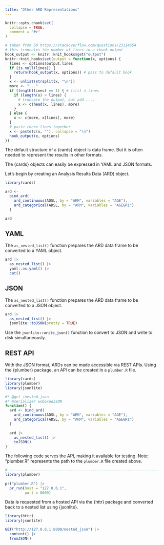 ```yaml
---
title: "Other ARD Representations"
---
```


```r
knitr::opts_chunk$set(
  collapse = TRUE,
  comment = "#>"
)

# taken from SO https://stackoverflow.com/questions/23114654
# this truncates the number of lines in a chunk output
hook_output <- knitr::knit_hooks$get("output")
knitr::knit_hooks$set(output = function(x, options) {
  lines <- options$output.lines
  if (is.null(lines)) {
    return(hook_output(x, options)) # pass to default hook
  }
  x <- unlist(strsplit(x, "\n"))
  more <- "..."
  if (length(lines) == 1) { # first n lines
    if (length(x) > lines) {
      # truncate the output, but add ....
      x <- c(head(x, lines), more)
    }
  } else {
    x <- c(more, x[lines], more)
  }
  # paste these lines together
  x <- paste(c(x, ""), collapse = "\n")
  hook_output(x, options)
})
```

The default structure of a {cards} object is data frame.
But it is often needed to represent the results in other formats.

The {cards} objects can easily be expressed in YAML and JSON formats.

Let's begin by creating an Analysis Results Data (ARD) object.

```r
library(cards)

ard <-
  bind_ard(
    ard_continuous(ADSL, by = "ARM", variables = "AGE"),
    ard_categorical(ADSL, by = "ARM", variables = "AGEGR1")
  )

ard
```

## YAML

The `as_nested_list()` function prepares the ARD data frame to be converted to a YAML object.

```r
ard |>
  as_nested_list() |>
  yaml::as.yaml() |>
  cat()
```

## JSON

The `as_nested_list()` function prepares the ARD data frame to be converted to a JSON object.

```r
ard |>
  as_nested_list() |>
  jsonlite::toJSON(pretty = TRUE)
```

Use the `jsonlite::write_json()` function to convert to JSON and write to disk simultaneously.

## REST API

With the JSON format, ARDs can be made accessible via REST APIs. Using the {plumber} package, an API can be created in a `plumber.R` file.

```r
library(cards)
library(plumber)
library(jsonlite)

#* @get /nested_json
#* @serializer unboxedJSON
function() {
  ard <- bind_ard(
    ard_continuous(ADSL, by = "ARM", variables = "AGE"),
    ard_categorical(ADSL, by = "ARM", variables = "AGEGR1")
  )    
  
  ard |>
    as_nested_list() |>
    toJSON()
}
```

The following code serves the API, making it available for testing. Note: "plumber.R" represents the path to the `plumber.R` file created above. 

```r
# ------------------------------------------------------------------------------
library(plumber)
 
pr("plumber.R") |>
  pr_run(host = "127.0.0.1",
         port = 8000)
```

Data is requested from a hosted API via the {httr} package and converted back to a nested list using {jsonlite}.

```r
library(httr)
library(jsonlite)

GET("http://127.0.0.1:8000/nested_json") |>
  content() |>
  fromJSON()
```


